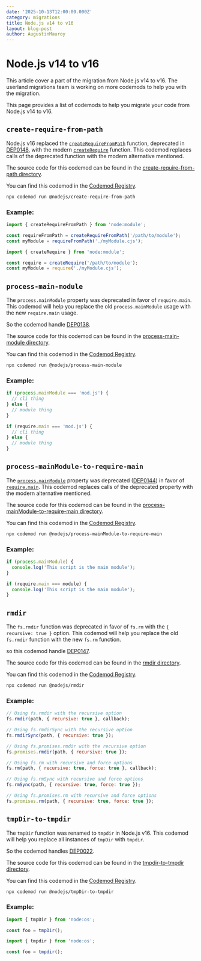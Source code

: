 ```yaml
---
date: '2025-10-13T12:00:00.000Z'
category: migrations
title: Node.js v14 to v16
layout: blog-post
author: AugustinMauroy
---
```


# Node.js v14 to v16

<AlertBox level="info" title="!">
  This article cover a part of the migration from Node.js v14 to v16. The
  userland migrations team is working on more codemods to help you with the
  migration.
</AlertBox>

This page provides a list of codemods to help you migrate your code from Node.js v14 to v16.

## `create-require-from-path`

Node.js v16 replaced the [`createRequireFromPath`](https://nodejs.org/api/module.html#module_module_createrequirefrompath) function, deprecated in [DEP0148](https://nodejs.org/api/deprecations.html#DEP0148), with the modern [`createRequire`](https://nodejs.org/api/module.html#module_module_createrequire) function. This codemod replaces calls of the deprecated function with the modern alternative mentioned.

The source code for this codemod can be found in the [create-require-from-path directory](https://github.com/nodejs/userland-migrations/tree/main/recipes/create-require-from-path).

You can find this codemod in the [Codemod Registry](https://app.codemod.com/registry/@nodejs/create-require-from-path).

```bash
npx codemod run @nodejs/create-require-from-path
```

### Example:

```js displayName="Before"
import { createRequireFromPath } from 'node:module';

const requireFromPath = createRequireFromPath('/path/to/module');
const myModule = requireFromPath('./myModule.cjs');
```

```js displayName="After"
import { createRequire } from 'node:module';

const require = createRequire('/path/to/module');
const myModule = require('./myModule.cjs');
```

## `process-main-module`

The `process.mainModule` property was deprecated in favor of `require.main`. This codemod will help you replace the old `process.mainModule` usage with the new `require.main` usage.

So the codemod handle [DEP0138](https://nodejs.org/api/deprecations.html#DEP0138).

The source code for this codemod can be found in the [process-main-module directory](https://github.com/nodejs/userland-migrations/tree/main/recipes/process-main-module).

You can find this codemod in the [Codemod Registry](https://app.codemod.com/registry/@nodejs/process-main-module).

```bash
npx codemod run @nodejs/process-main-module
```

### Example:

```js displayName="Before"
if (process.mainModule === 'mod.js') {
  // cli thing
} else {
  // module thing
}
```

```js displayName="After"
if (require.main === 'mod.js') {
  // cli thing
} else {
  // module thing
}
```

## `process-mainModule-to-require-main`

The [`process.mainModule`](https://nodejs.org/api/process.html#process_process_mainmodule) property was deprecated ([DEP0144](https://nodejs.org/api/deprecations.html#DEP0144)) in favor of [`require.main`](https://nodejs.org/api/modules.html#modules_accessing_the_main_module). This codemod replaces calls of the deprecated property with the modern alternative mentioned.

The source code for this codemod can be found in the [process-mainModule-to-require-main directory](https://github.com/nodejs/userland-migrations/tree/main/recipes/process-main-module).

You can find this codemod in the [Codemod Registry](https://app.codemod.com/registry/@nodejs/process-mainModule-to-require-main).

```bash
npx codemod run @nodejs/process-mainModule-to-require-main
```

### Example:

```js displayName="Before"
if (process.mainModule) {
  console.log('This script is the main module');
}
```

```js displayName="After"
if (require.main === module) {
  console.log('This script is the main module');
}
```

## `rmdir`

The `fs.rmdir` function was deprecated in favor of `fs.rm` with the `{ recursive: true }` option. This codemod will help you replace the old `fs.rmdir` function with the new `fs.rm` function.

so this codemod handle [DEP0147](https://nodejs.org/api/deprecations.html#DEP0147).

The source code for this codemod can be found in the [rmdir directory](https://github.com/nodejs/userland-migrations/tree/main/recipes/rmdir).

You can find this codemod in the [Codemod Registry](https://app.codemod.com/registry/@nodejs/rmdir).

```bash
npx codemod run @nodejs/rmdir
```

### Example:

```js displayName="Before"
// Using fs.rmdir with the recursive option
fs.rmdir(path, { recursive: true }, callback);

// Using fs.rmdirSync with the recursive option
fs.rmdirSync(path, { recursive: true });

// Using fs.promises.rmdir with the recursive option
fs.promises.rmdir(path, { recursive: true });
```

```js displayName="After"
// Using fs.rm with recursive and force options
fs.rm(path, { recursive: true, force: true }, callback);

// Using fs.rmSync with recursive and force options
fs.rmSync(path, { recursive: true, force: true });

// Using fs.promises.rm with recursive and force options
fs.promises.rm(path, { recursive: true, force: true });
```

## `tmpDir-to-tmpdir`

The `tmpDir` function was renamed to `tmpdir` in Node.js v16. This codemod will help you replace all instances of `tmpDir` with `tmpdir`.

So the codemod handles [DEP0022](https://nodejs.org/docs/latest/api/deprecations.html#dep0022-ostmpdir).

The source code for this codemod can be found in the [tmpdir-to-tmpdir directory](https://github.com/nodejs/userland-migrations/tree/main/recipes/tmpdir-to-tmpdir).

You can find this codemod in the [Codemod Registry](https://app.codemod.com/registry/@nodejs/tmpDir-to-tmpdir).

```bash
npx codemod run @nodejs/tmpDir-to-tmpdir
```

### Example:

```js displayName="Before"
import { tmpDir } from 'node:os';

const foo = tmpDir();
```

```js displayName="After"
import { tmpdir } from 'node:os';

const foo = tmpdir();
```

